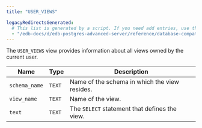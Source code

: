 ```yaml
---
title: "USER_VIEWS"

legacyRedirectsGenerated:
  # This list is generated by a script. If you need add entries, use the `legacyRedirects` key.
  - "/edb-docs/d/edb-postgres-advanced-server/reference/database-compatibility-for-oracle-developers-reference-guide/10/Database_Compatibility_for_Oracle_Developers_Reference_Guide.1.190.html"
---
```


<div id="user_views" class="registered_link"></div>

The `USER_VIEWS` view provides information about all views owned by the current user.

| Name          | Type   | Description                                   |
| ------------- | ------ | --------------------------------------------- |
| `schema_name` | `TEXT` | Name of the schema in which the view resides. |
| `view_name`   | `TEXT` | Name of the view.                             |
| `text`        | `TEXT` | The `SELECT` statement that defines the view. |
